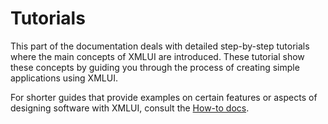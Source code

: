# Tutorials

This part of the documentation deals with detailed step-by-step tutorials where the main concepts of XMLUI are introduced.
These tutorial show these concepts by guiding you through the process of creating simple applications using XMLUI.

For shorter guides that provide examples on certain features or aspects of designing software with XMLUI,
consult the [How-to docs](../howto/index.mdx).
